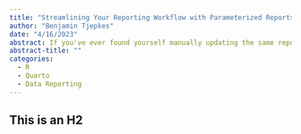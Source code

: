 ```yaml
---
title: "Streamlining Your Reporting Workflow with Parameterized Reports in R"
author: "Benjamin Tjepkes"
date: "4/16/2023"
abstract: If you've ever found yourself manually updating the same report with different inputs over and over again, parameterized reports in R can help.
abstract-title: ""
categories:
  - R
  - Quarto
  - Data Reporting
---
```


## This is an H2